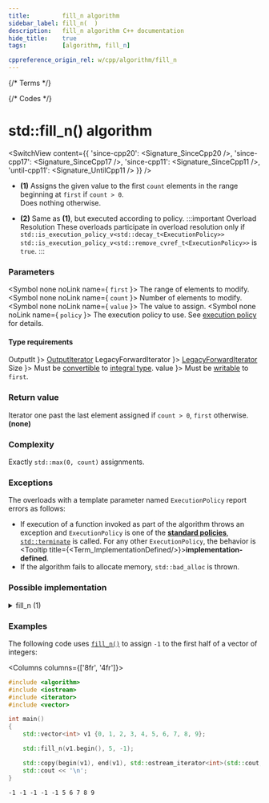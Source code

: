 ```yaml
---
title:         fill_n algorithm
sidebar_label: fill_n(  )
description:   fill_n algorithm C++ documentation
hide_title:    true
tags:          [algorithm, fill_n]

cppreference_origin_rel: w/cpp/algorithm/fill_n
---
```



{/* Terms */}


{/* Codes */}


# std::fill_n() algorithm

<SwitchView content={{
  'since-cpp20': <Signature_SinceCpp20 />,
  'since-cpp17': <Signature_SinceCpp17 />,
  'since-cpp11': <Signature_SinceCpp11 />,
  'until-cpp11': <Signature_UntilCpp11 />
}} />

- **(1)** Assigns the given value to the first `count` elements in the range beginning at `first` if `count > 0`.  
  Does nothing otherwise.

- **(2)** Same as **(1)**, but executed according to policy.
	:::important Overload Resolution
	These overloads participate in overload resolution only if
	<Until v='cpp20'> <code>std::is_execution_policy_v&lt;std::decay_t&lt;ExecutionPolicy&gt;&gt;</code> </Until> <Since v='cpp20'> <code>std::is_execution_policy_v&lt;std::remove_cvref_t&lt;ExecutionPolicy&gt;&gt;</code> </Since> is <code>true</code>.
	:::

### Parameters

<SymbolTable>

  <Symbol none noLink name={ <code>first</code> }>
    The range of elements to modify.
  </Symbol>
  <Symbol none noLink name={ <code>count</code> }>
    Number of elements to modify.
  </Symbol>
  <Symbol none noLink name={ <code>value</code> }>
    The value to assign.
  </Symbol>
  <Symbol none noLink name={ <code>policy</code> }>
    The execution policy to use. See <a href="#">execution policy</a> for details.
  </Symbol>

</SymbolTable>

#### Type requirements

<SymbolTable>
  <Symbol none noLink name={ <code>OutputIt</code> }>
    <a href="/docs/named_req/OutputIterator">OutputIterator</a>
  </Symbol>
  <Symbol none noLink name={ <code>LegacyForwardIterator</code> }>
    <a href="/docs/named_req/LegacyForwardIterator">LegacyForwardIterator</a>
  </Symbol>
  <Symbol none noLink name={ <code>Size</code> }>
    Must be <a href="#">convertible</a> to <a href="#">integral type</a>.
  </Symbol>
  <Symbol none noLink name={ <code>value</code> }>
    Must be <a href="#">writable</a> to <code>first</code>.
  </Symbol>
</SymbolTable>

### Return value

<Since v="cpp11">Iterator one past the last element assigned if <code>count > 0</code>, <code>first</code> otherwise.</Since> <br/>
<Until v="cpp11"><b>(none)</b></Until>

### Complexity

Exactly `std::max(0, count)` assignments.

### Exceptions

The overloads with a template parameter named `ExecutionPolicy` report errors as follows:
- If execution of a function invoked as part of the algorithm throws an exception and `ExecutionPolicy` is one of the [**standard policies**](#), [`std::terminate`](#) is called.
	For any other `ExecutionPolicy`, the behavior is <Tooltip title={<Term_ImplementationDefined/>}>**implementation-defined**</Tooltip>.
- If the algorithm fails to allocate memory, `std::bad_alloc` is thrown.

### Possible implementation

<details>
<summary>fill_n (1)</summary>

```cpp
template<class OutputIt, class Size, class T>
OutputIt fill_n(OutputIt first, Size count, const T& value)
{
    for (Size i = 0; i < count; i++)
        *first++ = value;
    return first;
}
```

</details>

### Examples

The following code uses [`fill_n()`](#) to assign `-1` to the first half of a vector of integers:

<Columns columns={['8fr', '4fr']}>
<div>

```cpp title='Main.cpp' showLineNumbers
#include <algorithm>
#include <iostream>
#include <iterator>
#include <vector>

int main()
{
    std::vector<int> v1 {0, 1, 2, 3, 4, 5, 6, 7, 8, 9};

    std::fill_n(v1.begin(), 5, -1);

    std::copy(begin(v1), end(v1), std::ostream_iterator<int>(std::cout, " "));
    std::cout << '\n';
}
```

</div>
<div>

```plaintext title="Output"
-1 -1 -1 -1 -1 5 6 7 8 9
```

</div>
</Columns>
